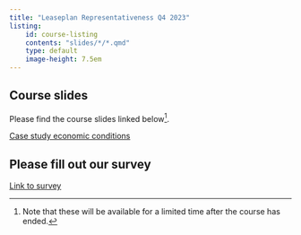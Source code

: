 ```yaml
---
title: "Leaseplan Representativeness Q4 2023"
listing: 
    id: course-listing
    contents: "slides/*/*.qmd"
    type: default
    image-height: 7.5em
---
```


## Course slides

Please find the course slides linked below[^1]. 

[^1]:Note that these will be available for a limited time after the course has ended.

[Case study economic conditions](/media/CASE_Representativeness_economic_conditions.xlsx)

::: {#course-listing}
:::

## Please fill out our survey

[Link to survey](https://forms.gle/t6zHtawccEWbs4ms9)
